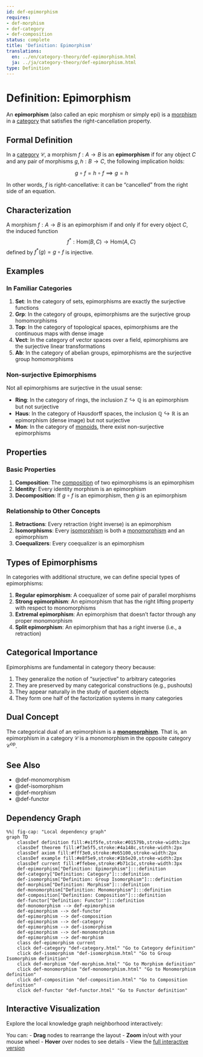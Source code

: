 ```yaml
---
id: def-epimorphism
requires:
- def-morphism
- def-category
- def-composition
status: complete
title: 'Definition: Epimorphism'
translations:
  en: ../en/category-theory/def-epimorphism.html
  ja: ../ja/category-theory/def-epimorphism.html
type: Definition
---
```


# Definition: Epimorphism {#def-epimorphism}

An **epimorphism** (also called an epic morphism or simply epi) is a [morphism](def-morphism.qmd) in a [category](def-category.qmd) that satisfies the right-cancellation property.

## Formal Definition

In a [category](def-category.qmd) $\mathcal{C}$, a morphism $f: A \to B$ is an **epimorphism** if for any object $C$ and any pair of morphisms $g, h: B \to C$, the following implication holds:

$$g \circ f = h \circ f \implies g = h$$

In other words, $f$ is right-cancellative: it can be "cancelled" from the right side of an equation.

## Characterization

A morphism $f: A \to B$ is an epimorphism if and only if for every object $C$, the induced function
$$f^*: \text{Hom}(B, C) \to \text{Hom}(A, C)$$
defined by $f^*(g) = g \circ f$ is injective.

## Examples

### In Familiar Categories

1. **Set**: In the category of sets, epimorphisms are exactly the surjective functions
2. **Grp**: In the category of groups, epimorphisms are the surjective group homomorphisms
3. **Top**: In the category of topological spaces, epimorphisms are the continuous maps with dense image
4. **Vect**: In the category of vector spaces over a field, epimorphisms are the surjective linear transformations
5. **Ab**: In the category of abelian groups, epimorphisms are the surjective group homomorphisms

### Non-surjective Epimorphisms

Not all epimorphisms are surjective in the usual sense:

- **Ring**: In the category of rings, the inclusion $\mathbb{Z} \hookrightarrow \mathbb{Q}$ is an epimorphism but not surjective
- **Haus**: In the category of Hausdorff spaces, the inclusion $\mathbb{Q} \hookrightarrow \mathbb{R}$ is an epimorphism (dense image) but not surjective
- **Mon**: In the category of [monoids](../algebra/def-monoid.qmd), there exist non-surjective epimorphisms

## Properties

### Basic Properties

1. **Composition**: The [composition](def-composition.qmd) of two epimorphisms is an epimorphism
2. **Identity**: Every identity morphism is an epimorphism
3. **Decomposition**: If $g \circ f$ is an epimorphism, then $g$ is an epimorphism

### Relationship to Other Concepts

1. **Retractions**: Every retraction (right inverse) is an epimorphism
2. **Isomorphisms**: Every [isomorphism](def-isomorphism.qmd) is both a [monomorphism](def-monomorphism.qmd) and an epimorphism
3. **Coequalizers**: Every coequalizer is an epimorphism

## Types of Epimorphisms

In categories with additional structure, we can define special types of epimorphisms:

1. **Regular epimorphism**: A coequalizer of some pair of parallel morphisms
2. **Strong epimorphism**: An epimorphism that has the right lifting property with respect to monomorphisms
3. **Extremal epimorphism**: An epimorphism that doesn't factor through any proper monomorphism
4. **Split epimorphism**: An epimorphism that has a right inverse (i.e., a retraction)

## Categorical Importance

Epimorphisms are fundamental in category theory because:

1. They generalize the notion of "surjective" to arbitrary categories
2. They are preserved by many categorical constructions (e.g., pushouts)
3. They appear naturally in the study of quotient objects
4. They form one half of the factorization systems in many categories

## Dual Concept

The categorical dual of an epimorphism is a **[monomorphism](def-monomorphism.qmd)**. That is, an epimorphism in a category $\mathcal{C}$ is a monomorphism in the opposite category $\mathcal{C}^{\text{op}}$.

## See Also

- @def-monomorphism
- @def-isomorphism
- @def-morphism
- @def-functor

## Dependency Graph

```mermaid
%%| fig-cap: "Local dependency graph"
graph TD
    classDef definition fill:#e1f5fe,stroke:#01579b,stroke-width:2px
    classDef theorem fill:#f3e5f5,stroke:#4a148c,stroke-width:2px
    classDef axiom fill:#fff3e0,stroke:#e65100,stroke-width:2px
    classDef example fill:#e8f5e9,stroke:#1b5e20,stroke-width:2px
    classDef current fill:#ffebee,stroke:#b71c1c,stroke-width:3px
    def-epimorphism["Definition: Epimorphism"]:::definition
    def-category["Definition: Category"]:::definition
    def-isomorphism["Definition: Group Isomorphism"]:::definition
    def-morphism["Definition: Morphism"]:::definition
    def-monomorphism["Definition: Monomorphism"]:::definition
    def-composition["Definition: Composition"]:::definition
    def-functor["Definition: Functor"]:::definition
    def-monomorphism --> def-epimorphism
    def-epimorphism --> def-functor
    def-epimorphism --> def-composition
    def-epimorphism --> def-category
    def-epimorphism --> def-isomorphism
    def-epimorphism --> def-monomorphism
    def-epimorphism --> def-morphism
    class def-epimorphism current
    click def-category "def-category.html" "Go to Category definition"
    click def-isomorphism "def-isomorphism.html" "Go to Group Isomorphism definition"
    click def-morphism "def-morphism.html" "Go to Morphism definition"
    click def-monomorphism "def-monomorphism.html" "Go to Monomorphism definition"
    click def-composition "def-composition.html" "Go to Composition definition"
    click def-functor "def-functor.html" "Go to Functor definition"
```

## Interactive Visualization

Explore the local knowledge graph neighborhood interactively:

::: {.graph-viz data-id="def-epimorphism" data-width="700" data-height="500"}
:::

You can:
- **Drag** nodes to rearrange the layout
- **Zoom** in/out with your mouse wheel
- **Hover** over nodes to see details
- View the [full interactive version](../../output/interactive/def-epimorphism.html){target="_blank"}
